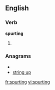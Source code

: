 ==English==

===Verb===
'''spurting'''

# {{present participle of|[[spurt]]}}

===Anagrams===
* {{alphagram|ginprstu}}
* [[string up#English|string up]]

[[fr:spurting]]
[[vi:spurting]]